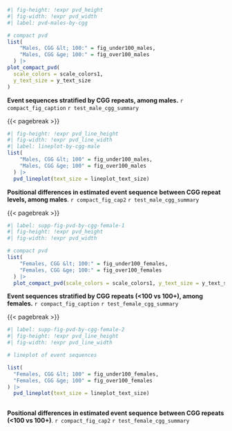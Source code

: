 
::: {#suppfig-pvd-by-cgg-male-1 custom-style="Caption"}

```r
#| fig-height: !expr pvd_height
#| fig-width: !expr pvd_width
#| label: pvd-males-by-cgg

# compact pvd
list(
    "Males, CGG &lt; 100:" = fig_under100_males,
    "Males, CGG &ge; 100:" = fig_over100_males
  ) |>
plot_compact_pvd(
  scale_colors = scale_colors1, 
  y_text_size = y_text_size
)

```

**Event sequences stratified by CGG repeats, among males.**
`r compact_fig_caption`
`r test_male_cgg_summary`
:::

{{< pagebreak >}}

:::{#suppfig-pvd-by-cgg-male-2 custom-style="Caption"}

```r
#| fig-height: !expr pvd_line_height
#| fig-width: !expr pvd_line_width
#| label: lineplot-by-cgg-male
list(
    "Males, CGG &lt; 100" = fig_under100_males,
    "Males, CGG &ge; 100" = fig_over100_males
  ) |>
  pvd_lineplot(text_size = lineplot_text_size)
```

**Positional differences in estimated event sequence**
**between CGG repeat levels, among males**.
`r compact_fig_cap2`
`r test_male_cgg_summary`
:::


{{< pagebreak >}}

::: {#suppfig-pvd-by-cgg-female-1 custom-style="Caption"}

```r
#| label: supp-fig-pvd-by-cgg-female-1
#| fig-height: !expr pvd_height
#| fig-width: !expr pvd_width

# compact pvd
list(
    "Females, CGG &lt; 100:" = fig_under100_females,
    "Females, CGG &ge; 100:" = fig_over100_females
  ) |> 
  plot_compact_pvd(scale_colors = scale_colors1, y_text_size = y_text_size)

```


**Event sequences stratified by CGG repeats (<100 vs 100+), among females.** 
`r compact_fig_caption`
`r test_female_cgg_summary`
:::

{{< pagebreak >}}

:::{#suppfig-pvd-by-cgg-female-2 custom-style="Caption"}

```r
#| label: supp-fig-pvd-by-cgg-female-2
#| fig-height: !expr pvd_line_height
#| fig-width: !expr pvd_line_width

# lineplot of event sequences

list(
  "Females, CGG &lt; 100" = fig_under100_females,
  "Females, CGG &ge; 100" = fig_over100_females
) |> 
  pvd_lineplot(text_size = lineplot_text_size)
  
```

**Positional differences in estimated event sequence**
**between CGG repeats (<100 vs 100+)**. 
`r compact_fig_cap2`
`r test_female_cgg_summary`
:::
